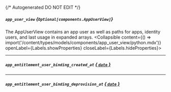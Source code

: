 {/* Autogenerated DO NOT EDIT  */}

##### `app_user_view` *{`Optional[components.AppUserView]`}*
The AppUserView contains an app user as well as paths for apps, identity users, and last usage in expanded arrays.
<Collapsible content={() => import('/content/types/models/components/app_user_view/python.mdx')} openLabel={Labels.showProperties} closeLabel={Labels.hideProperties}>
</Collapsible>

---
##### `app_entitlement_user_binding_created_at` [*{ `date` }*](https://docs.python.org/3/library/datetime.html#date-objects)

---
##### `app_entitlement_user_binding_deprovision_at` [*{ `date` }*](https://docs.python.org/3/library/datetime.html#date-objects)


